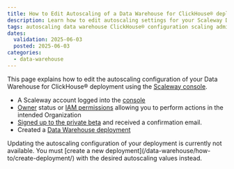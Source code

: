 ```yaml
---
title: How to Edit Autoscaling of a Data Warehouse for ClickHouse® deployment
description: Learn how to edit autoscaling settings for your Scaleway Data Warehouse for ClickHouse® deployment.
tags: autoscaling data warehouse ClickHouse® configuration scaling admin administrator node cpu memory update scaling
dates:
  validation: 2025-06-03
  posted: 2025-06-03
categories:
  - data-warehouse
---
```



This page explains how to edit the autoscaling configuration of your Data Warehouse for ClickHouse® deployment using the [Scaleway console](https://console.scaleway.com/).

<Requirements />

- A Scaleway account logged into the [console](https://console.scaleway.com)
- [Owner](/iam/concepts/#owner) status or [IAM permissions](/iam/concepts/#permission) allowing you to perform actions in the intended Organization
- [Signed up to the private beta](https://www.scaleway.com/fr/betas/) and received a confirmation email.
- Created a [Data Warehouse deployment](/data-warehouse/how-to/create-deployment/)

<Message type="important">
Updating the autoscaling configuration of your deployment is currently not available. You must [create a new deployment](/data-warehouse/how-to/create-deployment/) with the desired autoscaling values instead. 
</Message>